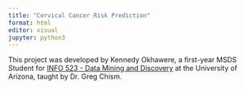 ```yaml
---
title: "Cervical Cancer Risk Prediction"
format: html
editor: visual
jupyter: python3
---
```


This project was developed by Kennedy Okhawere, a first-year MSDS Student for [INFO 523 - Data Mining and Discovery](https://datamineaz.org/) at the University of Arizona, taught by Dr. Greg Chism.